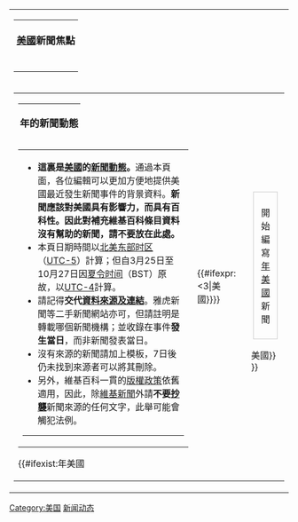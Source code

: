 {{Historical}}
{| style="width:100%; background-color: transparent" cellspacing=0 cellpadding=0
|-
| colspan="2"|
{{Portal:新聞動態/News Browser}}
{| style="width: 100%; margin-bottom:7px; border:2px solid #cedff2; padding:2px; background-color:#f5faff"
|- bgcolor="#cedff2"
| align="left" style="font-size:110%; font-weight:bold; padding:5px"|[[Portal:美国|美國]]新聞焦點
|-
|
<span style="float: right; ">{{ed2|Portal:美國/美國新聞| }}</span>{{Portal:美國/美國新聞}}
|}
|-
|valign="top"|

{| style="width:100%; margin:3px 0px; padding:5px; background-color: white; border:2px #cef2e0 solid; "
|-
|

{| style="width:100%; background-color:#cedff2<!-- #cef2e0 -->; padding:3px; "
|-
! style="text-align:left; font-size:110%; padding:3px; "|{{CURRENTYEAR}}年{{CURRENTMONTHNAME}}的新聞動態
|}

{| style="width:100%; border-bottom:1px solid #99CC99 ; color:#003300 ; padding:3px; font-size:85%;"
|-
|

* '''這裏是[[美國|美國]]的[[Portal:新聞動態|新聞動態]]。'''通過本頁面，各位編輯可以更加方便地提供美國最近發生新聞事件的背景資料。'''新聞應該對美國具有影響力，而具有百科性。因此對補充維基百科條目資料沒有幫助的新聞，請不要放在此處。'''
* 本頁日期時間以[[北美东部时区|北美东部时区]]（[[UTC-5|UTC-5]]）計算；但自3月25日至10月27日因[[夏令时间|夏令时间]]（BST）原故，以[[UTC-4|UTC-4]]計算。
* 請記得'''交代[[wikipedia:文献的引用|資料來源及連結]]'''。雅虎新聞等二手新聞網站亦可，但請註明是轉載哪個新聞機構；並收錄在事件'''發生當日'''，而非新聞發表當日。
* 沒有來源的新聞請加上{{tls|Fact/auto}}模板，7日後仍未找到來源者可以將其刪除。
* 另外，維基百科一貫的[[wikipedia:简明版权信息|版權政策]]依舊適用，因此，除[http://zh.wikinews.org/wiki/ 維基新聞]外請'''不要[[抄襲|抄襲]]'''新聞來源的任何文字，此舉可能會觸犯法例。

----
|}

{{#ifexist:{{CURRENTYEAR}}年{{CURRENTMONTHNAME}}美國
|
{{:{{CURRENTYEAR}}年{{CURRENTMONTHNAME}}美國}}

{{#ifexpr:{{CURRENTDAY}}<3|{{:{{#time:Y年M|-1 month}}美國}}}}

| <div style="border: solid #CCCCCC 1px; margin-left:auto; margin-right:auto; padding:0.5em; text-align: center; width:50%">開始編寫[[{{CURRENTYEAR}}年{{CURRENTMONTHNAME}}美國|{{CURRENTYEAR}}年{{CURRENTMONTHNAME}}美國]]新聞</div>
{{:{{#time:Y年M|-1 month}}美國}}
}}
|}
|valign="top" style="width:250px"|

{{Portal:美國新聞動態/Calendar}}

{{Portal:美國新聞動態/Sidebar}}

|}

{{Portal:美國新聞動態/footer}}
<noinclude>
[[Category:美国|Category:美国]]
[[Category:新闻动态|]]
</noinclude>